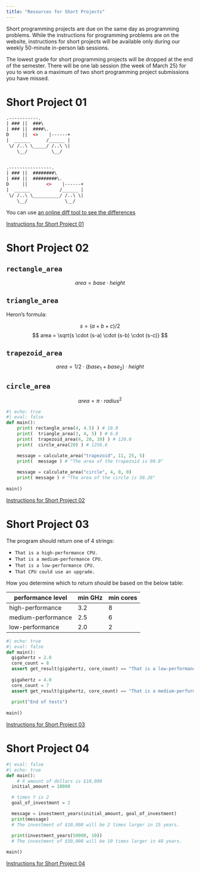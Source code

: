 ```yaml
---
title: "Resources for Short Projects"
---
```


Short programming projects are due on the same day as programming problems. While the instructions for programming problems are on the website, instructions for short projects will be available only during our weekly 50-minute in-person lab sessions. 

The lowest grade for short programming projects will be dropped at the end of the semester. There will be one lab session (the week of March 25) for you to work on a maximum of two short programming project submissions you have missed.

# Short Project 01

```html
.-----------.
| ### ||  ###\
| ### ||  ####\.
D     ||  <>    |------+
|  ______      /______ |
 \/ /..\ \_____/ /..\ \|
    \__/         \__/
  

.----------------.
| ### ||  ########\
| ### ||  #########\.
D     ||       <>    |------+
|  ______           /______ |
 \/ /..\ \__________/ /..\ \|
    \__/              \__/
```

You can use [an online diff tool to see the differences](https://www.diffchecker.com/osXlvMhn/)

[Instructions for Short Project 01](https://adrianapicoral.com/csc-110/Hn8N68xZ5n.html)

# Short Project 02


## `rectangle_area`

$$
area = base \cdot height
$$

## `triangle_area`

Heron's formula:

$$
s = (a + b + c) / 2 
$$
$$
area = \sqrt{s \cdot (s-a) \cdot (s-b) \cdot (s-c)}
$$

## `trapezoid_area`

$$
area = {1/2} \cdot (base_1 + base_2) \cdot height
$$

## `circle_area`


$$
area = \pi \cdot radius^2
$$

```python
#| echo: true
#| eval: false
def main():
    print( rectangle_area(4, 4.5) ) # 18.0
    print(  triangle_area(3, 4, 5) ) # 6.0
    print(  trapezoid_area(4, 20, 10) ) # 120.0
    print(  circle_area(20) ) # 1256.6

    message = calculate_area("trapezoid", 11, 25, 5)
    print(  message ) # "The area of the trapezoid is 90.0"
    
    message = calculate_area("circle", 4, 0, 0)
    print( message ) # "The area of the circle is 50.26"
  
main()
```

[Instructions for Short Project 02](https://adrianapicoral.com/csc-110/G5xX56zeMl.html)

# Short Project 03

The program should return one of 4 strings:

* `That is a high-performance CPU.`
* `That is a medium-performance CPU.`
* `That is a low-performance CPU.`
* `That CPU could use an upgrade.`

How you determine which to return should be based on the below table:

| performance level  | min GHz  | min cores  |
|---|---|---|
| high-performance  |  3.2 | 8  |
| medium-performance  |  2.5 | 6  |
| low-performance  | 2.0  |  2 |

```python
#| echo: true
#| eval: false
def main():
  gigahertz = 2.0
  core_count = 8
  assert get_result(gigahertz, core_count) == "That is a low-performance CPU."
  
  gigahertz = 4.0
  core_count = 7
  assert get_result(gigahertz, core_count) == "That is a medium-performance CPU."
  
  print("End of tests")
  
main()
```

[Instructions for Short Project 03](https://adrianapicoral.com/csc-110/dwuUKUGbU7.html)

# Short Project 04

```python
#| eval: false
#| echo: true
def main():
    # X amount of dollars is $10,000
  initial_amount = 10000

  # times Y is 2
  goal_of_investment = 2

  message = investment_years(initial_amount, goal_of_investment)
  print(message) 
  # The investment of $10,000 will be 2 times larger in 15 years.

  print(investment_years(50000, 10))
  # The investment of $50,000 will be 10 times larger in 48 years.
  
main()
```

[Instructions for Short Project 04](https://adrianapicoral.com/csc-110/pBT6ULZ1Lk.html)

